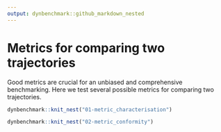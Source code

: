 ```yaml
---
output: dynbenchmark::github_markdown_nested
---
```


# Metrics for comparing two trajectories

Good metrics are crucial for an unbiased and comprehensive benchmarking. Here we test several possible metrics for comparing two trajectories.

```r
dynbenchmark::knit_nest("01-metric_characterisation")
```

```r
dynbenchmark::knit_nest("02-metric_conformity")
```
